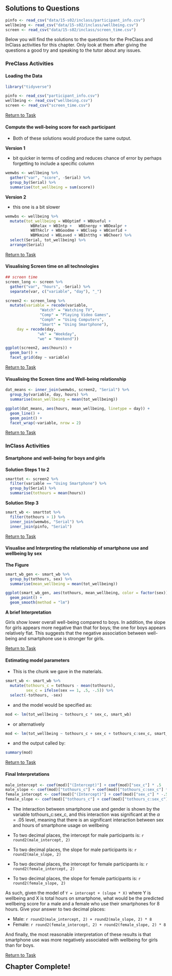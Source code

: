 ## Solutions to Questions

```r

pinfo <- read_csv("data/15-s02/inclass/participant_info.csv")
wellbeing <- read_csv("data/15-s02/inclass/wellbeing.csv")
screen <- read_csv("data/15-s02/inclass/screen_time.csv")
```

Below you will find the solutions to the questions for the PreClass and InClass activities for this chapter. Only look at them after giving the questions a good try and speaking to the tutor about any issues.

### PreClass Activities

#### Loading the Data

```r
library("tidyverse")

pinfo <- read_csv("participant_info.csv")
wellbeing <- read_csv("wellbeing.csv")
screen <- read_csv("screen_time.csv")
```

[Return to Task](#Ch15PreClassQueT1)

#### Compute the well-being score for each participant

* Both of these solutions would produce the same output.

**Version 1**

* bit quicker in terms of coding and reduces chance of error by perhaps forgetting to include a specific column 

```r
wemwbs <- wellbeing %>%
  gather("var", "score", -Serial) %>%
  group_by(Serial) %>%
  summarise(tot_wellbeing = sum(score))
```

**Version 2**

* this one is a bit slower

```r
wemwbs <- wellbeing %>%
  mutate(tot_wellbeing = WBOptimf +	WBUseful + 
           WBRelax + WBIntp +	WBEnergy + WBDealpr + 
           WBThkclr + WBGoodme + WBClsep + WBConfid + 
           WBMkmind + WBLoved + WBIntthg + WBCheer) %>%
  select(Serial, tot_wellbeing) %>%
  arrange(Serial)
```

[Return to Task](#Ch15PreClassQueT2)

#### Visualising Screen time on all technologies

```r
## screen time
screen_long <- screen %>%
  gather("var", "hours", -Serial) %>%
  separate(var, c("variable", "day"), "_")

screen2 <- screen_long %>%
  mutate(variable = recode(variable,
			   "Watch" = "Watching TV",
			   "Comp" = "Playing Video Games",
			   "Comph" = "Using Computers",
			   "Smart" = "Using Smartphone"),
	 day = recode(day,
		      "wk" = "Weekday",
		      "we" = "Weekend"))

ggplot(screen2, aes(hours)) +
  geom_bar() +
  facet_grid(day ~ variable)
```

[Return to Task](#Ch15PreClassQueT3)

#### Visualising the Screen time and Well-being relationship

```r
dat_means <- inner_join(wemwbs, screen2, "Serial") %>%
  group_by(variable, day, hours) %>%
  summarise(mean_wellbeing = mean(tot_wellbeing))

ggplot(dat_means, aes(hours, mean_wellbeing, linetype = day)) +
  geom_line() +
  geom_point() +
  facet_wrap(~variable, nrow = 2)
```

[Return to Task](#Ch15PreClassQueT4)

### InClass Activities

#### Smartphone and well-being for boys and girls

**Solution Steps 1 to 2**

```r
smarttot <- screen2 %>%
  filter(variable == "Using Smartphone") %>%
  group_by(Serial) %>%
  summarise(tothours = mean(hours))
```

**Solution Step 3**

```r
smart_wb <- smarttot %>%
  filter(tothours > 1) %>%
  inner_join(wemwbs, "Serial") %>%
  inner_join(pinfo, "Serial") 
```

[Return to Task](#Ch15InClassQueT1)

#### Visualise and Interpreting the relationship of smartphone use and wellbeing by sex 

**The Figure**

```r
smart_wb_gen <- smart_wb %>%
  group_by(tothours, sex) %>%
  summarise(mean_wellbeing = mean(tot_wellbeing))

ggplot(smart_wb_gen, aes(tothours, mean_wellbeing, color = factor(sex))) +
  geom_point() +
  geom_smooth(method = "lm")
```

**A brief Interpretation**

Girls show lower overall well-being compared to boys.  In addition, the slope for girls appears more negative than that for boys; the one for boys appears relatively flat.  This suggests that the negative association between well-being and smartphone use is stronger for girls.

[Return to Task](#Ch15InClassQueT2)

#### Estimating model parameters

* This is the chunk we gave in the materials.

```r
smart_wb <- smart_wb %>%
  mutate(tothours_c = tothours - mean(tothours),
         sex_c = ifelse(sex == 1, .5, -.5)) %>%
  select(-tothours, -sex)
```

* and the model would be specified as:

```r
mod <- lm(tot_wellbeing ~ tothours_c * sex_c, smart_wb)
```

* or alternatively

```r
mod <- lm(tot_wellbeing ~ tothours_c + sex_c + tothours_c:sex_c, smart_wb)
```

* and the output called by:

```r
summary(mod)
```

[Return to Task](#Ch15InClassQueT3)

#### Final Interpretations

```r
male_intercept <- coef(mod)["(Intercept)"] + coef(mod)["sex_c"] * .5
male_slope <- coef(mod)["tothours_c"] + coef(mod)["tothours_c:sex_c"] * .5
female_intercept <- coef(mod)["(Intercept)"] + coef(mod)["sex_c"] * -.5
female_slope <- coef(mod)["tothours_c"] + coef(mod)["tothours_c:sex_c"] * -.5
```

* The interaction between smartphone use and gender is shown by the variable tothours_c:sex_c, and this interaction was significant at the $\alpha = .05$ level, meaning that there is an significant interaction between sex and hours of smartphone usage on wellbeing

* To two decimal places, the intercept for male participants is: `r round2(male_intercept, 2)`
* To two decimal places, the slope for male participants is: `r round2(male_slope, 2)`
* To two decimal places, the intercept for female participants is: `r round2(female_intercept, 2)`
* To two decimal places, the slope for female participants is: `r round2(female_slope, 2)`

As such, given the model of `Y = intercept + (slope * X)`  where Y is wellbeing and X is total hours on smartphone, what would be the predicted wellbeing score for a male and a female who use their smartphones for 8 hours. Give your answer to two decimal places:

* Male: `r round2(male_intercept, 2) + round2(male_slope, 2) * 8`
* Female: `r round2(female_intercept, 2) + round2(female_slope, 2) * 8`

And finally, the most reasonable interpretation of these results is that smartphone use was more negatively associated with wellbeing for girls than for boys.

[Return to Task](#Ch15InClassQueT4)

<span style="font-size: 22px; font-weight: bold; color: var(--purple);">Chapter Complete!</span>
